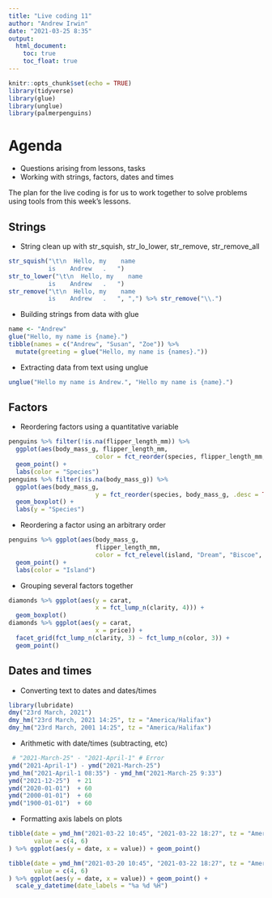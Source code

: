 ```yaml
---
title: "Live coding 11"
author: "Andrew Irwin"
date: "2021-03-25 8:35"
output:
  html_document:
    toc: true
    toc_float: true
---
```


```r
knitr::opts_chunk$set(echo = TRUE)
library(tidyverse)
library(glue)
library(unglue)
library(palmerpenguins)
```

# Agenda

* Questions arising from lessons, tasks
* Working with strings, factors, dates and times

The plan for the live coding is for us to work together to solve problems using tools from this week's lessons. 


## Strings

* String clean up with str_squish, str_lo_lower, str_remove, str_remove_all

```r
str_squish("\t\n  Hello, my    name 
           is    Andrew   .   ")
str_to_lower("\t\n  Hello, my    name 
           is    Andrew   .   ")
str_remove("\t\n  Hello, my    name 
           is    Andrew   .   ", ",") %>% str_remove("\\.")
```

* Building strings from data with glue

```r
name <- "Andrew"
glue("Hello, my name is {name}.")
tibble(names = c("Andrew", "Susan", "Zoe")) %>%
  mutate(greeting = glue("Hello, my name is {names}."))
```

* Extracting data from text using unglue

```r
unglue("Hello my name is Andrew.", "Hello my name is {name}.")
```


## Factors

* Reordering factors using a quantitative variable

```r
penguins %>% filter(!is.na(flipper_length_mm)) %>%
  ggplot(aes(body_mass_g, flipper_length_mm, 
                        color = fct_reorder(species, flipper_length_mm, .desc = TRUE))) + 
  geom_point() +
  labs(color = "Species")
penguins %>% filter(!is.na(body_mass_g)) %>%
  ggplot(aes(body_mass_g, 
                        y = fct_reorder(species, body_mass_g, .desc = TRUE))) + 
  geom_boxplot() +
  labs(y = "Species")
```

* Reordering a factor using an arbitrary order

```r
penguins %>% ggplot(aes(body_mass_g, 
                        flipper_length_mm, 
                        color = fct_relevel(island, "Dream", "Biscoe", "Torgersen"))) +
  geom_point() +
  labs(color = "Island")


```

* Grouping several factors together

```r
diamonds %>% ggplot(aes(y = carat, 
                        x = fct_lump_n(clarity, 4))) +
  geom_boxplot()
diamonds %>% ggplot(aes(y = carat, 
                        x = price)) +
  facet_grid(fct_lump_n(clarity, 3) ~ fct_lump_n(color, 3)) +
  geom_point()

```

## Dates and times

* Converting text to dates and dates/times

```r
library(lubridate)
dmy("23rd March, 2021")
dmy_hm("23rd March, 2021 14:25", tz = "America/Halifax")
dmy_hm("23rd March, 2001 14:25", tz = "America/Halifax")
```

* Arithmetic with date/times (subtracting, etc)

```r
 # "2021-March-25" - "2021-April-1" # Error
ymd("2021-April-1") - ymd("2021-March-25")
ymd_hm("2021-April-1 08:35") - ymd_hm("2021-March-25 9:33")
ymd("2021-12-25")  + 21
ymd("2020-01-01")  + 60
ymd("2000-01-01")  + 60
ymd("1900-01-01")  + 60
```

* Formatting axis labels on plots

```r
tibble(date = ymd_hm("2021-03-22 10:45", "2021-03-22 18:27", tz = "America/Halifax"),
       value = c(4, 6)
) %>% ggplot(aes(y = date, x = value)) + geom_point()

tibble(date = ymd_hm("2021-03-20 10:45", "2021-03-22 18:27", tz = "America/Halifax"),
       value = c(4, 6)
) %>% ggplot(aes(y = date, x = value)) + geom_point() +
  scale_y_datetime(date_labels = "%a %d %H")
```
